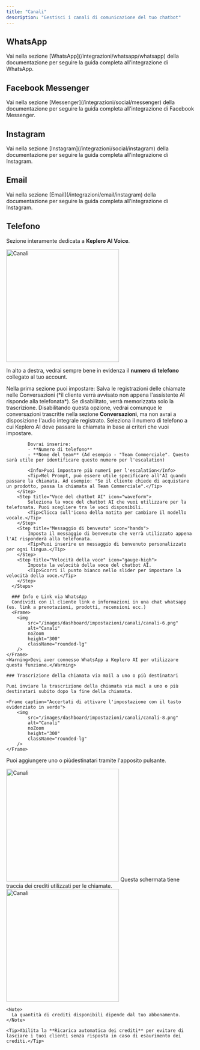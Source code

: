 ```yaml
---
title: "Canali"
description: "Gestisci i canali di comunicazione del tuo chatbot"
---
```

## <Icon icon="whatsapp" /> WhatsApp


<Tip>
Vai nella sezione [WhatsApp](/integrazioni/whatsapp/whatsapp) della documentazione per seguire la guida completa all'integrazione di WhatsApp.
</Tip>

## <Icon icon="facebook-messenger" /> Facebook Messenger

<Tip>
Vai nella sezione [Messenger](/integrazioni/social/messenger) della documentazione per seguire la guida completa all'integrazione di Facebook Messenger.
</Tip>

## <Icon icon="instagram" /> Instagram

<Tip>
Vai nella sezione [Instagram](/integrazioni/social/instagram) della documentazione per seguire la guida completa all'integrazione di Instagram.
</Tip>

## <Icon icon="at" /> Email 

<Tip>
Vai nella sezione [Email](/integrazioni/email/instagram) della documentazione per seguire la guida completa all'integrazione di Instagram.
</Tip>

## <Icon icon="phone" /> Telefono

Sezione interamente dedicata a **Keplero AI Voice**.
<Frame>
  <img
    src="/images/dashboard/impostazioni/canali/canali-5.png"
    alt="Canali"
    noZoom
    height="300"
    className="rounded-lg"
  />
</Frame>

<Tip>In alto a destra, vedrai sempre bene in evidenza il **numero di telefono** collegato al tuo account.</Tip>

<Tabs>
  <Tab title="Impostazioni" icon="sliders">
      Nella prima sezione puoi impostare: 
      <Steps>
        <Step title="Registrazione delle chiamate" icon="record-vinyl">
            Salva le registrazioni delle chiamate nelle Conversazioni (*il cliente verrà avvisato non appena l'assistente AI risponde alla telefonata*). Se disabilitato, verrà memorizzata solo la trascrizione.
            <Info>Disabilitando questa opzione, vedrai comunque le conversazioni trascritte nella sezione <strong>Conversazioni</strong>, ma non avrai a disposizione l'audio integrale registrato.</Info>
        </Step>
        <Step title="Escalation" icon="headset">
            Seleziona il numero di telefono a cui Keplero AI deve passare la chiamata in base ai criteri che vuoi impostare.

            Dovrai inserire: 
            - **Numero di telefono**
            - **Nome del team** (Ad esempio - "Team Commerciale". Questo sarà utile per identificare questo numero per l'escalation)

            <Info>Puoi impostare più numeri per l'escalation</Info>
            <Tip>Nel Prompt, può essere utile specificare all'AI quando passare la chiamata. Ad esempio: "Se il cliente chiede di acquistare un prodotto, passa la chiamata al Team Commerciale".</Tip>
        </Step>
        <Step title="Voce del chatbot AI" icon="waveform">
            Seleziona la voce del chatbot AI che vuoi utilizzare per la telefonata. Puoi scegliere tra le voci disponibili.
            <Tip>Clicca sull'icona della matita per cambiare il modello vocale.</Tip>
        </Step>
        <Step title="Messaggio di benveuto" icon="hands">
            Imposta il messaggio di benvenuto che verrà utilizzato appena l'AI risponderà alla telefonata.
            <Tip>Puoi inserire un messaggio di benvenuto personalizzato per ogni lingua.</Tip>
        </Step>
        <Step title="Velocità della voce" icon="gauge-high">
            Imposta la velocità della voce del chatbot AI.
            <Tip>Scorri il punto bianco nello slider per impostare la velocità della voce.</Tip>
        </Step>
      </Steps>
  </Tab>
  <Tab title="Fine della chiamata" icon="bolt">
      
      ### Info e Link via WhatsApp
      Condividi con il cliente link e informazioni in una chat whatsapp (es. link a prenotazioni, prodotti, recensioni ecc.)
      <Frame>
        <img
            src="/images/dashboard/impostazioni/canali/canali-6.png"
            alt="Canali"
            noZoom
            height="300"
            className="rounded-lg"
        />
    </Frame>
    <Warning>Devi aver connesso WhatsApp a Keplero AI per utilizzare questa funzione.</Warning>
  
    ### Trascrizione della chiamata via mail a uno o più destinatari

    Puoi inviare la trascrizione della chiamata via mail a uno o più destinatari subito dopo la fine della chiamata.
  
    <Frame caption="Accertati di attivare l'impostazione con il tasto evidenziato in verde">
        <img
            src="/images/dashboard/impostazioni/canali/canali-8.png"
            alt="Canali"
            noZoom
            height="300"
            className="rounded-lg"
        />
    </Frame>
  
  Puoi aggiungere uno o piùdestinatari tramite l'apposito pulsante.
  <Frame>
    <img
        src="/images/dashboard/impostazioni/canali/canali-9.png"
        alt="Canali"
        noZoom
        height="300"  
        className="rounded-lg"
    />
  </Frame>

  </Tab>
  <Tab title="Crediti" icon="credit-card">
      Questa schermata tiene traccia dei crediti utilizzati per le chiamate.
        <Frame>
      <img
            src="/images/dashboard/impostazioni/canali/canali-7.png"
            alt="Canali"
            noZoom
            height="300"
            className="rounded-lg"
        />
    </Frame>

    <Note>
      La quantità di crediti disponibili dipende dal tuo abbonamento.
    </Note>

    <Tip>Abilita la **Ricarica automatica dei crediti** per evitare di lasciare i tuoi clienti senza risposta in caso di esaurimento dei crediti.</Tip>

  </Tab>
</Tabs>